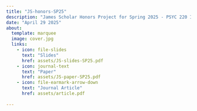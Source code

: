 ```yaml
---
title: "JS-honors-SP25"
description: "James Scholar Honors Project for Spring 2025 - PSYC 220 Images of Mind"
date: "April 29 2025"
about: 
  template: marquee
  image: cover.jpg
  links: 
    - icon: file-slides
      text: "Slides"
      href: assets/JS-slides-SP25.pdf
    - icon: journal-text
      text: "Paper"
      href: assets/JS-paper-SP25.pdf
    - icon: file-earmark-arrow-down
      text: "Journal Article"
      href: assets/article.pdf
      
---
```



